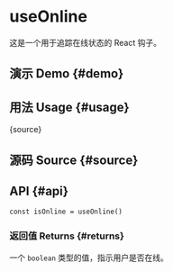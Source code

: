 # useOnline


<HooksType category="Network" />

这是一个用于追踪在线状态的 React 钩子。

## 演示 Demo \{#demo}


<App />

## 用法 Usage \{#usage}


<RawCode>{source}</RawCode>

## 源码 Source \{#source}


<Source />

## API \{#api}

```tsx
const isOnline = useOnline()
```

### 返回值 Returns \{#returns}

一个 `boolean` 类型的值，指示用户是否在线。
